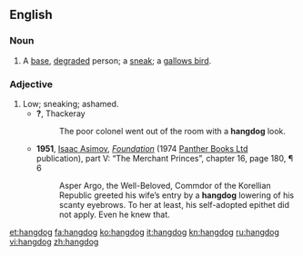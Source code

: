 ==English==
===Noun===
{{en-noun}}
# A [[base]], [[degrade]]d person; a [[sneak]]; a [[gallows bird]].

===Adjective===
{{en-adj|-}}

# Low; sneaking; ashamed.
#* '''?''', Thackeray
#*: The poor colonel went out of the room with a '''hangdog''' look.
#* '''1951''', [[w:Isaac Asimov|Isaac Asimov]], ''[[w:Foundation (novel)|Foundation]]'' (1974 [[w:Panther Books|Panther Books Ltd]] publication), part V: “The Merchant Princes”, chapter 16, page 180, ¶ 6
#*: Asper Argo, the Well-Beloved, Commdor of the Korellian Republic greeted his wife’s entry by a '''hangdog''' lowering of his scanty eyebrows. To her at least, his self-adopted epithet did not apply. Even he knew that.

[[et:hangdog]]
[[fa:hangdog]]
[[ko:hangdog]]
[[it:hangdog]]
[[kn:hangdog]]
[[ru:hangdog]]
[[vi:hangdog]]
[[zh:hangdog]]